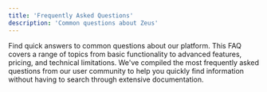 ```yaml
---
title: 'Frequently Asked Questions'
description: 'Common questions about Zeus'
---
```


Find quick answers to common questions about our platform. This FAQ covers a range of topics from basic functionality to advanced features, pricing, and technical limitations. We've compiled the most frequently asked questions from our user community to help you quickly find information without having to search through extensive documentation. 